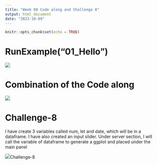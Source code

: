 ```yaml
---
title: "Week 08 Code along and Challenge 8"
output: html_document
date: "2023-10-09"
---
```


```r
knitr::opts_chunk$set(echo = TRUE)
```

# RunExample("01_Hello")

![](images/Screenshot%202023-10-09%20at%2020.20.16-01.png)

# Combination of the Code along

![](images/Screenshot%202023-10-09%20at%2020.22.06-01.png)

# Challenge-8

I have create 3 variables called num, let and date, which will be in a dataframe. I have also created an input slider. Under server section, I will call the variable of dataframe to generate a ggplot and placed under the main panel

![](images/Screenshot 2023-10-09 at 20.36.52.png)Challenge-8

